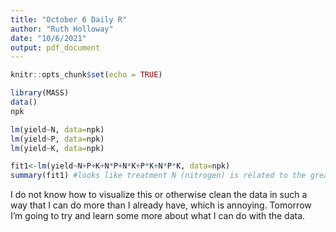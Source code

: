 ```yaml
---
title: "October 6 Daily R"
author: "Ruth Holloway"
date: "10/6/2021"
output: pdf_document
---
```


```r
knitr::opts_chunk$set(echo = TRUE)
```

```r
library(MASS)
data()
npk

lm(yield~N, data=npk)
lm(yield~P, data=npk)
lm(yield~K, data=npk)

fit1<-lm(yield~N+P+K+N*P+N*K+P*K+N*P*K, data=npk)
summary(fit1) #looks like treatment N (nitrogen) is related to the greatest crop yield, followed by the presences of all three treatments and then the treatment of potassium
```

I do not know how to visualize this or otherwise clean the data in such a way that 
I can do more than I already have, which is annoying. Tomorrow I'm going to try 
and learn some more about what I can do with the data.
